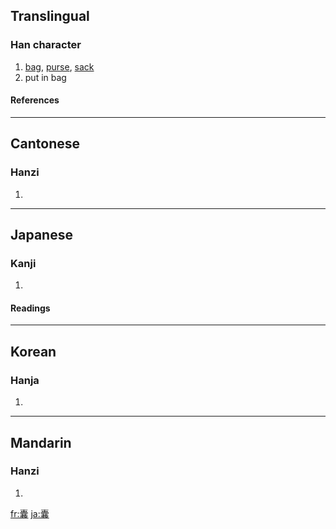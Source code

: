 {{see|嚢}}

==Translingual==
===Han character===
{{Han char|rn=30|rad=口|as=19|sn=22|four=0073<sub>2</sub>|canj=十月口口女 (JBRRV)}}
# [[bag]], [[purse]], [[sack]]
# put in bag
====References====
{{Han ref|kx=0215.140|dkj=04633|dj=0438.140|hdz=10707.130|uh=56CA|ud=22218|bh=C56E|bd=50542}}
----
==Cantonese==
===Hanzi===
{{yue-hanzi|jyut=|y=nong4}}
# {{defn|Cantonese}}
----
==Japanese==
===Kanji===
{{ja-kanji|grade=|rs=口19}}
# {{defn|Japanese}} 
====Readings====
{{ja-readings|on=[[のう]] (nō)|kun=[[ふくろ]] (fukuro)}}
----
==Korean==
===Hanja===
{{ko-hanja|hangeul=낭|rv=nang|mr=nang}}
# {{defn|Korean}}
----
==Mandarin==
===Hanzi===
{{cmn-hanzi|pin=[[náng]] ([[nang2]]), [[zán]] ([[zan2]])|wg=nang<sup>2</sup>, tsan<sup>2</sup>}}
# {{defn|Mandarin}}

[[fr:囊]]
[[ja:囊]]